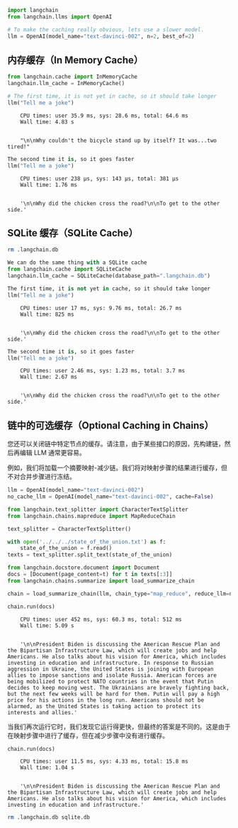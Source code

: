 ```python
import langchain
from langchain.llms import OpenAI

# To make the caching really obvious, lets use a slower model.
llm = OpenAI(model_name="text-davinci-002", n=2, best_of=2)
```

## 内存缓存（In Memory Cache）


```python
from langchain.cache import InMemoryCache
langchain.llm_cache = InMemoryCache()

# The first time, it is not yet in cache, so it should take longer
llm("Tell me a joke")
```

<CodeOutputBlock lang="python">

```
    CPU times: user 35.9 ms, sys: 28.6 ms, total: 64.6 ms
    Wall time: 4.83 s
    

    "\n\nWhy couldn't the bicycle stand up by itself? It was...two tired!"
```

</CodeOutputBlock>


```python
The second time it is, so it goes faster
llm("Tell me a joke")
```

<CodeOutputBlock lang="python">

```
    CPU times: user 238 µs, sys: 143 µs, total: 381 µs
    Wall time: 1.76 ms


    '\n\nWhy did the chicken cross the road?\n\nTo get to the other side.'
```

</CodeOutputBlock>

## SQLite 缓存（SQLite Cache）


```bash
rm .langchain.db
```


```python
We can do the same thing with a SQLite cache
from langchain.cache import SQLiteCache
langchain.llm_cache = SQLiteCache(database_path=".langchain.db")
```


```python
The first time, it is not yet in cache, so it should take longer
llm("Tell me a joke")
```

<CodeOutputBlock lang="python">

```
    CPU times: user 17 ms, sys: 9.76 ms, total: 26.7 ms
    Wall time: 825 ms


    '\n\nWhy did the chicken cross the road?\n\nTo get to the other side.'
```

</CodeOutputBlock>


```python
The second time it is, so it goes faster
llm("Tell me a joke")
```

<CodeOutputBlock lang="python">

```
    CPU times: user 2.46 ms, sys: 1.23 ms, total: 3.7 ms
    Wall time: 2.67 ms


    '\n\nWhy did the chicken cross the road?\n\nTo get to the other side.'
```

</CodeOutputBlock>

## 链中的可选缓存（Optional Caching in Chains）

您还可以关闭链中特定节点的缓存。请注意，由于某些接口的原因，先构建链，然后再编辑 LLM 通常更容易。

例如，我们将加载一个摘要映射-减少链。我们将对映射步骤的结果进行缓存，但不对合并步骤进行冻结。


```python
llm = OpenAI(model_name="text-davinci-002")
no_cache_llm = OpenAI(model_name="text-davinci-002", cache=False)
```


```python
from langchain.text_splitter import CharacterTextSplitter
from langchain.chains.mapreduce import MapReduceChain

text_splitter = CharacterTextSplitter()
```


```python
with open('../../../state_of_the_union.txt') as f:
    state_of_the_union = f.read()
texts = text_splitter.split_text(state_of_the_union)
```


```python
from langchain.docstore.document import Document
docs = [Document(page_content=t) for t in texts[:3]]
from langchain.chains.summarize import load_summarize_chain
```


```python
chain = load_summarize_chain(llm, chain_type="map_reduce", reduce_llm=no_cache_llm)
```


```python
chain.run(docs)
```

<CodeOutputBlock lang="python">

```
    CPU times: user 452 ms, sys: 60.3 ms, total: 512 ms
    Wall time: 5.09 s


    '\n\nPresident Biden is discussing the American Rescue Plan and the Bipartisan Infrastructure Law, which will create jobs and help Americans. He also talks about his vision for America, which includes investing in education and infrastructure. In response to Russian aggression in Ukraine, the United States is joining with European allies to impose sanctions and isolate Russia. American forces are being mobilized to protect NATO countries in the event that Putin decides to keep moving west. The Ukrainians are bravely fighting back, but the next few weeks will be hard for them. Putin will pay a high price for his actions in the long run. Americans should not be alarmed, as the United States is taking action to protect its interests and allies.'
```

</CodeOutputBlock>

当我们再次运行它时，我们发现它运行得更快，但最终的答案是不同的。这是由于在映射步骤中进行了缓存，但在减少步骤中没有进行缓存。


```python
chain.run(docs)
```

<CodeOutputBlock lang="python">

```
    CPU times: user 11.5 ms, sys: 4.33 ms, total: 15.8 ms
    Wall time: 1.04 s


    '\n\nPresident Biden is discussing the American Rescue Plan and the Bipartisan Infrastructure Law, which will create jobs and help Americans. He also talks about his vision for America, which includes investing in education and infrastructure.'
```

</CodeOutputBlock>


```bash
rm .langchain.db sqlite.db
```
